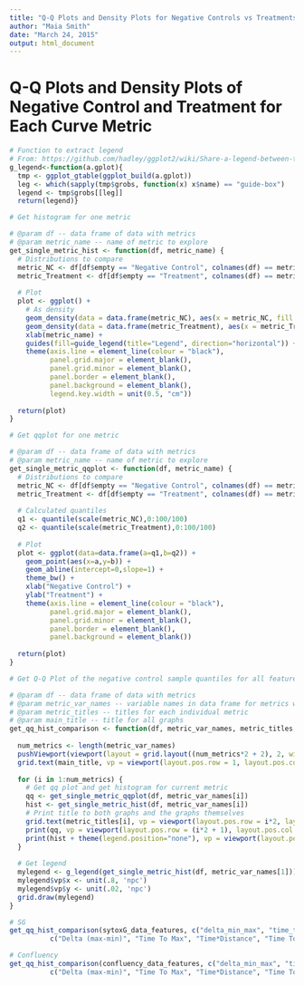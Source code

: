 ```yaml
---
title: "Q-Q Plots and Density Plots for Negative Controls vs Treatments"
author: "Maia Smith"
date: "March 24, 2015"
output: html_document
---
```


Q-Q Plots and Density Plots of Negative Control and Treatment for Each Curve Metric
=============

```r
# Function to extract legend
# From: https://github.com/hadley/ggplot2/wiki/Share-a-legend-between-two-ggplot2-graphs
g_legend<-function(a.gplot){
  tmp <- ggplot_gtable(ggplot_build(a.gplot))
  leg <- which(sapply(tmp$grobs, function(x) x$name) == "guide-box")
  legend <- tmp$grobs[[leg]]
  return(legend)}

# Get histogram for one metric

# @param df -- data frame of data with metrics 
# @param metric_name -- name of metric to explore
get_single_metric_hist <- function(df, metric_name) {
  # Distributions to compare
  metric_NC <- df[df$empty == "Negative Control", colnames(df) == metric_name]
  metric_Treatment <- df[df$empty == "Treatment", colnames(df) == metric_name]
  
  # Plot
  plot <- ggplot() + 
    # As density
    geom_density(data = data.frame(metric_NC), aes(x = metric_NC, fill = 'Negative Control'), alpha = 0.5) + 
    geom_density(data = data.frame(metric_Treatment), aes(x = metric_Treatment, fill = 'Treatment'), alpha = 0.5) + 
    xlab(metric_name) +
    guides(fill=guide_legend(title="Legend", direction="horizontal")) +
    theme(axis.line = element_line(colour = "black"),
          panel.grid.major = element_blank(),
          panel.grid.minor = element_blank(),
          panel.border = element_blank(),
          panel.background = element_blank(),
          legend.key.width = unit(0.5, "cm")) 
  
  return(plot)
}

# Get qqplot for one metric

# @param df -- data frame of data with metrics 
# @param metric_name -- name of metric to explore
get_single_metric_qqplot <- function(df, metric_name) {
  # Distributions to compare
  metric_NC <- df[df$empty == "Negative Control", colnames(df) == metric_name]
  metric_Treatment <- df[df$empty == "Treatment", colnames(df) == metric_name]
  
  # Calculated quantiles
  q1 <- quantile(scale(metric_NC),0:100/100)
  q2 <- quantile(scale(metric_Treatment),0:100/100)
  
  # Plot
  plot <- ggplot(data=data.frame(a=q1,b=q2)) + 
    geom_point(aes(x=a,y=b)) +
    geom_abline(intercept=0,slope=1) +
    theme_bw() +
    xlab("Negative Control") +
    ylab("Treatment") +
    theme(axis.line = element_line(colour = "black"),
          panel.grid.major = element_blank(),
          panel.grid.minor = element_blank(),
          panel.border = element_blank(),
          panel.background = element_blank()) 
  
  return(plot)
}

# Get Q-Q Plot of the negative control sample quantiles for all features against non-negative control sample quantiles 

# @param df -- data frame of data with metrics 
# @param metric_var_names -- variable names in data frame for metrics we want to look at
# @param metric_titles -- titles for each individual metric
# @param main_title -- title for all graphs
get_qq_hist_comparison <- function(df, metric_var_names, metric_titles, main_title) {
  
  num_metrics <- length(metric_var_names)
  pushViewport(viewport(layout = grid.layout((num_metrics*2 + 2), 2, widths = unit(c(3,7), "null"), heights = unit(c(1, rep(c(1,4),num_metrics)), "null"))))
  grid.text(main_title, vp = viewport(layout.pos.row = 1, layout.pos.col = 1:2))
  
  for (i in 1:num_metrics) {
    # Get qq plot and get histogram for current metric
    qq <- get_single_metric_qqplot(df, metric_var_names[i])
    hist <- get_single_metric_hist(df, metric_var_names[i])
    # Print title to both graphs and the graphs themselves
    grid.text(metric_titles[i], vp = viewport(layout.pos.row = i*2, layout.pos.col = 1:2))
    print(qq, vp = viewport(layout.pos.row = (i*2 + 1), layout.pos.col = 1))
    print(hist + theme(legend.position="none"), vp = viewport(layout.pos.row = (i*2 + 1), layout.pos.col = 2))
  }
  
  # Get legend
  mylegend <- g_legend(get_single_metric_hist(df, metric_var_names[1]))
  mylegend$vp$x <- unit(.8, 'npc')
  mylegend$vp$y <- unit(.02, 'npc')
  grid.draw(mylegend)
}

# SG
get_qq_hist_comparison(sytoxG_data_features, c("delta_min_max", "time_to_max", "time_x_distance.upper", "time_to_most_positive_slope", "mean", "min", "AUC_trapezoidal_integration"), 
          c("Delta (max-min)", "Time To Max", "Time*Distance", "Time To Most Positive Slope", "Mean", "Min", "AUC (trapezoidal integration)"), "Sytox Green Metrics - Q-Q Plot & Histogram")
```

```r
# Confluency
get_qq_hist_comparison(confluency_data_features, c("delta_min_max", "time_to_max", "time_x_distance.lower", "time_to_most_negative_slope", "mean", "min", "AUC_trapezoidal_integration"), 
          c("Delta (max-min)", "Time To Max", "Time*Distance", "Time To Most Negative Slope", "Mean", "Min", "AUC (trapezoidal integration)"), "Confluency Metrics - Q-Q Plot & Histogram")

```